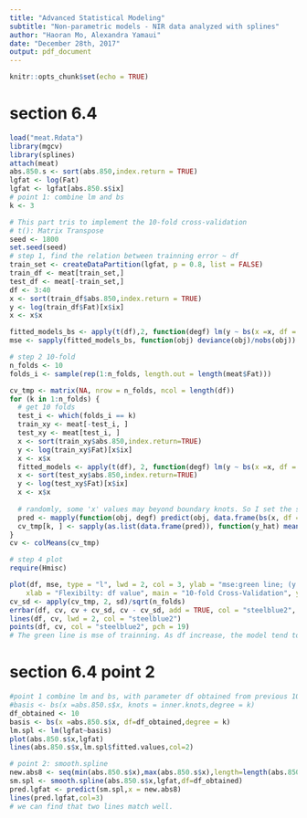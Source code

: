 ```yaml
---
title: "Advanced Statistical Modeling"
subtitle: "Non-parametric models - NIR data analyzed with splines"
author: "Haoran Mo, Alexandra Yamaui"
date: "December 28th, 2017"
output: pdf_document
---
```


```r
knitr::opts_chunk$set(echo = TRUE)
```


# section 6.4 
```r
load("meat.Rdata")
library(mgcv)
library(splines)
attach(meat)
abs.850.s <- sort(abs.850,index.return = TRUE)
lgfat <- log(Fat)
lgfat <- lgfat[abs.850.s$ix]
# point 1: combine lm and bs
k <- 3
```

```r
# This part tris to implement the 10-fold cross-validation
# t(): Matrix Transpose
seed <- 1800
set.seed(seed)
# step 1, find the relation between trainning error ~ df
train_set <- createDataPartition(lgfat, p = 0.8, list = FALSE)
train_df <- meat[train_set,]
test_df <- meat[-train_set,]
df <- 3:40
x <- sort(train_df$abs.850,index.return = TRUE)
y <- log(train_df$Fat)[x$ix]
x <- x$x

fitted_models_bs <- apply(t(df),2, function(degf) lm(y ~ bs(x =x, df = degf,degree = k)))
mse <- sapply(fitted_models_bs, function(obj) deviance(obj)/nobs(obj))

# step 2 10-fold
n_folds <- 10
folds_i <- sample(rep(1:n_folds, length.out = length(meat$Fat)))

cv_tmp <- matrix(NA, nrow = n_folds, ncol = length(df))
for (k in 1:n_folds) {
  # get 10 folds
  test_i <- which(folds_i == k)
  train_xy <- meat[-test_i, ]
  test_xy <- meat[test_i, ]
  x <- sort(train_xy$abs.850,index.return=TRUE)
  y <- log(train_xy$Fat)[x$ix]
  x <- x$x
  fitted_models <- apply(t(df), 2, function(degf) lm(y ~ bs(x =x, df = degf,degree = k)))
  x <- sort(test_xy$abs.850,index.return=TRUE)
  y <- log(test_xy$Fat)[x$ix]
  x <- x$x
  
  # randomly, some 'x' values may beyond boundary knots. So I set the seed.
  pred <- mapply(function(obj, degf) predict(obj, data.frame(bs(x, df = degf,degree = k))),fitted_models, df)
  cv_tmp[k, ] <- sapply(as.list(data.frame(pred)), function(y_hat) mean((y - y_hat)^2))
}
cv <- colMeans(cv_tmp)

# step 4 plot
require(Hmisc)

plot(df, mse, type = "l", lwd = 2, col = 3, ylab = "mse:green line; (y - y_hat): blue line", 
    xlab = "Flexibilty: df value", main = "10-fold Cross-Validation", ylim = c(0.2, 0.7))
cv_sd <- apply(cv_tmp, 2, sd)/sqrt(n_folds)
errbar(df, cv, cv + cv_sd, cv - cv_sd, add = TRUE, col = "steelblue2", pch = 19, lwd = 0.5)
lines(df, cv, lwd = 2, col = "steelblue2")
points(df, cv, col = "steelblue2", pch = 19)
# The green line is mse of trainning. As df increase, the model tend to be overfiting. The best df valuse shoud be around 10 from the viewing of bule line.
```


# section 6.4 point 2
```r
#point 1 combine lm and bs, with parameter df obtained from previous 10-fold cross-validation.
#basis <- bs(x =abs.850.s$x, knots = inner.knots,degree = k)
df_obtained <- 10
basis <- bs(x =abs.850.s$x, df=df_obtained,degree = k)
lm.spl <- lm(lgfat~basis)
plot(abs.850.s$x,lgfat)
lines(abs.850.s$x,lm.spl$fitted.values,col=2)

# point 2: smooth.spline
new.abs8 <- seq(min(abs.850.s$x),max(abs.850.s$x),length=length(abs.850.s$x))
sm.spl <- smooth.spline(abs.850.s$x,lgfat,df=df_obtained)
pred.lgfat <- predict(sm.spl,x = new.abs8)
lines(pred.lgfat,col=3)
# we can find that two lines match well.
```


